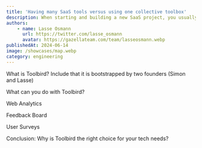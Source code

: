 ```yaml
---
title: 'Having many SaaS tools versus using one collective toolbox'
description: When starting and building a new SaaS project, you usually find yourself subscribing to various tool-providers to get the essential features needed to manage your product. But what is better, having multiple subscriptions, or subscribing to an all-in-one toolbox?
authors:
    - name: Lasse Osmann
      url: https://twitter.com/lasse_osmann
      avatar: https://gazellateam.com/team/lasseosmann.webp
publishedAt: 2024-06-14
image: /showcases/map.webp
category: engineering
---
```


What is Toolbird?
Include that it is bootstrapped by two founders (Simon and Lasse)

What can you do with Toolbird?

Web Analytics

Feedback Board

User Surveys

Conclusion: Why is Toolbird the right choice for your tech needs?
